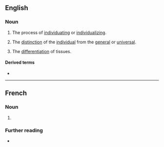 ==English==
{{wikipedia}}

===Noun===
{{en-noun|~}}

# The process of [[individuating]] or [[individualize|individualizing]].
# {{lb|en|philosophy}} The [[distinction]] of the [[individual]] from the [[general]] or [[universal]].
# {{lb|en|biology}} The [[differentiation]] of tissues.

====Derived terms====
* {{W|principle of individuation}}

----

==French==

===Noun===
{{fr-noun|f}}

# {{l|en|individuation}}

===Further reading===
* {{R:TLFi}}